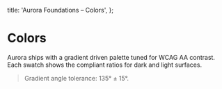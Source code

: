 
  title: 'Aurora Foundations – Colors',
};

# Colors

Aurora ships with a gradient driven palette tuned for WCAG AA contrast. Each swatch shows the compliant ratios for dark and light surfaces.

<ColorSwatches />

> Gradient angle tolerance: 135° ± 15°.
